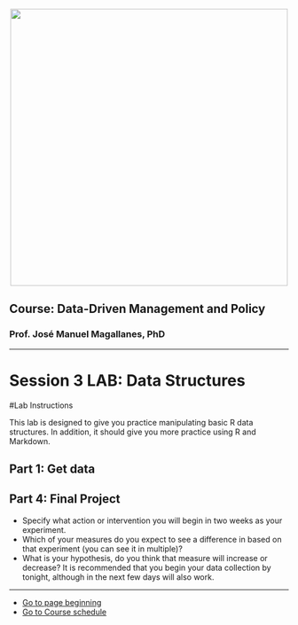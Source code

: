 
<br> 
<center><img src="http://i.imgur.com/sSaOozN.png" width="500"></center>


## Course: Data-Driven Management and Policy

### Prof. José Manuel Magallanes, PhD 

_____

# Session 3 LAB: Data Structures


#Lab Instructions

This lab is designed to give you practice manipulating basic R data structures. In addition, it should give you more practice using R and Markdown.

## Part 1: Get data

## Part 4: Final Project

* Specify what action or intervention you will begin in two weeks as your experiment. 
* Which of your measures do you expect to see a difference in based on that experiment (you can see it in multiple)?
* What is your hypothesis, do you think that measure will increase or decrease? It is recommended that you begin your data collection by tonight, although in the next few days will also work.


----

* [Go to page beginning](#beginning)
* [Go to Course schedule](https://ds4ps.org/ddmp-uw-class-spring-2019/schedule/)
